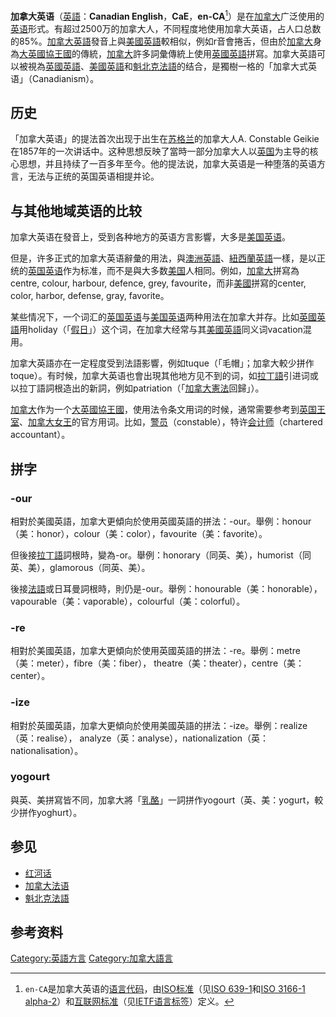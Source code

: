 {{noteTA
|1=zh:王室;zh-hk:皇室;
|2=zh:女王;zh-hk:女皇;
|3=zh-hans:酸奶;zh-hk:乳酪;zh-tw:優格;zh-my:优格;
}}
{{Infobox language
| name          = 加拿大英语
| nativename    = {{lang|en|Canadian English}}
| familycolor   = 印欧语系
| pronunciation = 
| states        = {{加拿大}}
| speakers      =在加拿大有2,010萬 
| date          =2016年人口普查 
| speakers2     = 
<!-- 過時參數 | rank          = 母语：第3<br />总数：第2 -->
| fam1          = [[印歐語系|印歐語系]]
| fam2          = [[日耳曼语族|日耳曼语族]]
| fam3          = [[西日耳曼语支|西日耳曼语支]]
| fam4          = <span style="font-size:smaller;">[[盎格魯-弗里西語|盎格魯-弗里西語]]</span>
| fam5          = [[古英語|盎格鲁-撒克遜语]]
| fam6          = [[英語|英語]]
| nation        ={{加拿大}} 
| agency        =[[官方語言專員辦事處_(加拿大)|官方語言專員辦事處]] 
| iso1          =en-CA 
| iso2          = 
| iso3          = 
| map           = 
|script=拉丁字母|vitality=}}
{{英語方言}}
'''加拿大英语'''（[[英語|英語]]：'''Canadian English'''，'''CaE'''，'''en-CA'''<ref><code>en-CA</code>是加拿大英语的[[语言代码|语言代码]]，由[[国际标准化组织|ISO标准]]（见[[ISO_639-1|ISO 639-1]]和[[ISO_3166-1_alpha-2|ISO 3166-1 alpha-2]]）和[[互联网标准|互联网标准]]（见[[IETF语言标签|IETF语言标签]]）定义。</ref>）是在[[加拿大|加拿大]]广泛使用的[[英语|英语]]形式。有超过2500万的加拿大人，不同程度地使用加拿大英语，占人口总数的85%。[[加拿大英語|加拿大英語]]發音上與[[美國英語|美國英語]]較相似，例如r音會捲舌，但由於[[加拿大|加拿大]]身為[[大英國協王國|大英國協王國]]的傳統，[[加拿大|加拿大]]許多詞彙傳統上使用[[英國英語|英國英語]]拼寫。加拿大英語可以被視為[[英國英語|英國英語]]、[[美國英語|美國英語]]和[[魁北克法語|魁北克法語]]的结合，是獨樹一格的「加拿大式英语」（Canadianism）。

== 历史 ==

「加拿大英语」的提法首次出现于出生在[[苏格兰|苏格兰]]的加拿大人A. Constable Geikie在1857年的一次讲话中。这种思想反映了當時一部分加拿大人以[[英国|英国]]为主导的核心思想，并且持续了一百多年至今。他的提法说，加拿大英语是一种堕落的英语方言，无法与正统的英国英语相提并论。

== 与其他地域英语的比较 ==
加拿大英语在發音上，受到各种地方的英语方言影響，大多是[[美国英语|美国英语]]。

但是，许多正式的加拿大英语辭彙的用法，與[[澳洲英語|澳洲英語]]、[[紐西蘭英語|紐西蘭英語]]一樣，是以正统的[[英国英语|英国英语]]作为标准，而不是與大多数[[美国|美国]]人相同。例如，[[加拿大|加拿大]]拼寫為centre, colour, harbour, defence, grey, favourite，而非[[美國|美國]]拼寫的center, color, harbor, defense, gray, favorite。

某些情况下，一个词汇的[[英国英语|英国英语]]与[[美国英语|美国英语]]两种用法在加拿大并存。比如[[英國英語|英國英語]]用holiday（「[[假日|假日]]」）这个词，在加拿大经常与其[[美國英語|美國英語]]同义词vacation混用。

加拿大英語亦在一定程度受到法語影響，例如tuque（「毛帽」；加拿大較少拼作toque）。有时候，加拿大英语也會出現其他地方见不到的词，如[[拉丁文|拉丁語]]引进词或以拉丁語詞根造出的新詞，例如patriation（「[[加拿大宪法|加拿大憲法]]回歸」）。

[[加拿大|加拿大]]作为一个[[大英國協王國|大英國協王國]]，使用法令条文用词的时候，通常需要参考到[[英国王室|英国王室]]、[[加拿大女王|加拿大女王]]的官方用词。比如，[[警员|警员]]（constable），特许[[会计师|会计师]]（chartered accountant）。

== 拼字 ==

=== -our ===
相對於美國英語，加拿大更傾向於使用英國英語的拼法：-our。舉例：honour（美：honor），colour（美：color），favourite（美：favorite）。

但後接[[拉丁语|拉丁語]]詞根時，變為-or。舉例：honorary（同英、美），humorist（同英、美），glamorous（同英、美）。

後接[[法语|法語]]或日耳曼詞根時，則仍是-our。舉例：honourable（美：honorable），vapourable（美：vaporable），colourful（美：colorful）。

=== -re ===
相對於美國英語，加拿大更傾向於使用英國英語的拼法：-re。舉例：metre（美：meter），fibre（美：fiber）， theatre（美：theater），centre（美：center）。

=== -ize ===
相對於英國英語，加拿大更傾向於使用美國英語的拼法：-ize。舉例：realize（英：realise）， analyze（英：analyse），nationalization（英：nationalisation）。

=== yogourt ===
與英、美拼寫皆不同，加拿大將「[[酸奶|乳酪]]」一詞拼作yogourt（英、美：yogurt，較少拼作yoghurt）。

== 参见 ==
* [[红河话|红河话]]
* [[加拿大法语|加拿大法语]]
* [[魁北克法語|魁北克法語]]

== 参考资料 ==
{{reflist}}

[[Category:英語方言|Category:英語方言]]
[[Category:加拿大語言|Category:加拿大語言]]